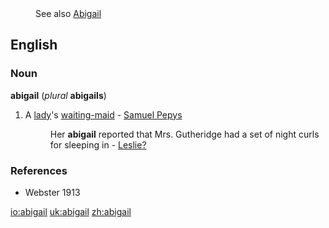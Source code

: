 :See also [[Abigail]]

==English==
===Noun===
'''abigail''' (''plural'' '''abigails''')
#A [[lady]]'s [[waiting-maid]] - [[w:Samuel Pepys|Samuel Pepys]]
#:Her '''abigail''' reported that Mrs. Gutheridge had a set of night curls for sleeping in - [[Leslie?]]

===References===
*Webster 1913

[[io:abigail]]
[[uk:abigail]]
[[zh:abigail]]